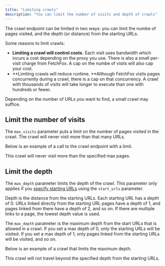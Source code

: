 ```yaml
---
title: "Limiting crawls"
description: "You can limit the number of visits and depth of crawls"
---
```



The crawl endpoint can be limited in two ways: you can limit the numbe of pages visited, and the depth (or distance) from the starting URLs.

Some reasons to limit crawls:

- **Limiting a crawl will control costs.** Each visit uses bandwidth which incurs a cost depending on the proxy you use. There is also a small per-visit charge from FetchFox. A cap on the numbe of visits will also cap your cost.
- **Limiting crawls will reduce runtime. **Although FetchFox visits pages concurrently during a crawl, there is a cap on that concurrency. A crawl with thousands of visits will take longer to execute than one with hundreds or fewer.

Depending on the number of URLs you want to find, a small crawl may suffice.

## Limit the number of visits

The `max_visits` parameter puts a limit on the number of pages visited in the crawl. The crawl will never visit more than that many URLs.

Below is an example of a call to the crawl endpoint with a limit.

<BasicCrawlRequest />

This crawl will never visit more than the specified max pages.

## Limit the depth

The `max_depth` parameter limits the depth of the crawl. This parameter only applies if you [specify starting URLs](/start-urls) using the `start_urls` parameter.

Depth is the distance from the starting URLs. Each starting URL has a depth of 0. URLs linked directly from the starting URL pages have a depth of 1, and pages linked from there have a depth of 2, and so on. If there are multiple links to a page, the lowest depth value is used.

The `max_depth` parameter is the maximum depth from the start URLs that is allowed in a crawl. If you set a max depth of 0, only the starting URLs will be visited. If you set a max depth of 1, only pages linked from the starting URLs will be visited, and so on.

Below is an example of a crawl that limits the maximum depth.

<MaxDepthCrawlRequest />

This crawl will not travel beyond the specified depth from the starting URLs.